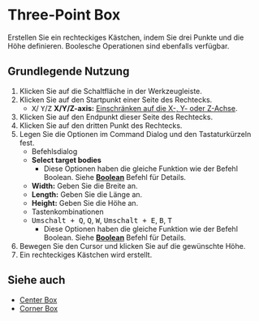 
# Three-Point Box

<Reference shortcut='' command='Three-Point Box' button='Werkzeugleiste' />

Erstellen Sie ein rechteckiges Kästchen, indem Sie drei Punkte und die Höhe definieren. Boolesche Operationen sind ebenfalls verfügbar.

## Grundlegende Nutzung

1. Klicken Sie auf die Schaltfläche <ButtonIcon type="button-three-point-box" /> in der Werkzeugleiste.
2. Klicken Sie auf den Startpunkt einer Seite des Rechtecks.
   - <kbd>X</kbd>/ <kbd>Y</kbd>/<kbd>Z</kbd> **X/Y/Z-axis:** [Einschränken auf die X-, Y- oder Z-Achse](./sketching-essentials#constrain-to-an-axis).
3. Klicken Sie auf den Endpunkt dieser Seite des Rechtecks.
4. Klicken Sie auf den dritten Punkt des Rechtecks.
5. Legen Sie die Optionen im Command Dialog und den Tastaturkürzeln fest.
   - <Kst>Befehlsdialog</Kst>
   - **Select target bodies**
      - Diese Optionen haben die gleiche Funktion wie der Befehl Boolean. Siehe [**Boolean**](../solid/boolean) Befehl für Details.
   - **Width:** Geben Sie die Breite an.
   - **Length:** Geben Sie die Länge an.
   - **Height:** Geben Sie die Höhe an.
   - <Kst>Tastenkombinationen</Kst>
   - <kbd>Umschalt + Q</kbd>, <kbd>Q</kbd>, <kbd>W</kbd>, <kbd>Umschalt + E</kbd>, <kbd>B</kbd>, <kbd>T</kbd>
      - Diese Optionen haben die gleiche Funktion wie der Befehl Boolean. Siehe [**Boolean**](../solid/boolean) Befehl für Details.
6. Bewegen Sie den Cursor und klicken Sie auf die gewünschte Höhe.
7. Ein rechteckiges Kästchen wird erstellt.

<VideoPlayer fileName="three-point-box"/>

## Siehe auch
- [Center Box](./center-box)
- [Corner Box](./corner-box)